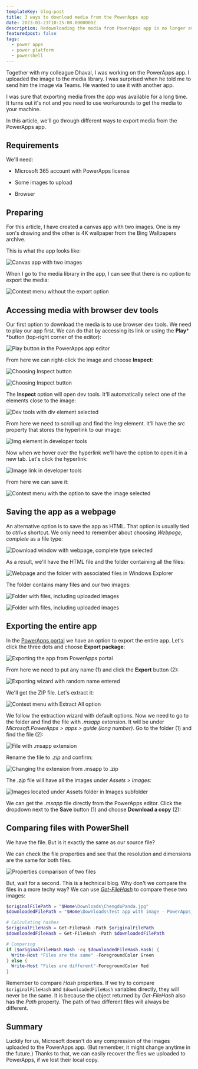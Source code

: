 ```yaml
---
templateKey: blog-post
title: 3 ways to download media from the PowerApps app
date: 2023-03-23T10:25:00.0000000Z
description: Redownloading the media from PowerApps app is no longer available out of the box. Let’s explore the workarounds we have!
featuredpost: false
tags:
  - power apps
  - power platform
  - powershell
---
```


Together with my colleague Dhaval, I was working on the PowerApps app. I uploaded the image to the media library. I was surprised when he told me to send him the image via Teams. He wanted to use it with another app.

I was sure that exporting media from the app was available for a long time. It turns out it's not and you need to use workarounds to get the media to your machine.

In this article, we'll go through different ways to export media from the PowerApps app.

## Requirements

We'll need:

* Microsoft 365 account with PowerApps license
* Some images to upload

* Browser

## Preparing

For this article, I have created a canvas app with two images. One is my son's drawing and the other is 4K wallpaper from the Bing Wallpapers archive.

This is what the app looks like:

![Canvas app with two images](../../img/get-media-powerapps/20230317-083954-oYWJ6r9njN.png)

When I go to the media library in the app, I can see that there is no option to export the media:

![Context menu without the export option](../../img/get-media-powerapps/20230317-084312-D8Vorq3Maq.png)

## Accessing media with browser dev tools

Our first option to download the media is to use browser dev tools. We need to play our app first. We can do that by accessing its link or using the **Play*** *button (top-right corner of the editor):

![Play button in the PowerApps app editor](../../img/get-media-powerapps/20230317-084843-cYrEyOdij2.png)

From here we can right-click the image and choose **Inspect**:

![Choosing Inspect button](../../img/get-media-powerapps/20230317-085654-wTg5CGJxaH.png)

![Choosing Inspect button](../../img/get-media-powerapps/20230317-085654-wTg5CGJxaH.png)

The **Inspect** option will open dev tools. It'll automatically select one of the elements close to the image:

![Dev tools with div element selected](../../img/get-media-powerapps/20230320-082641-BvGWtVREWt.png)

From here we need to scroll up and find the *img* element. It'll have the *src* property that stores the hyperlink to our image:

![Img element in developer tools](../../img/get-media-powerapps/20230320-083334-Wsvs4M8Krv.png)

Now when we hover over the hyperlink we'll have the option to open it in a new tab. Let's click the hyperlink:

![Image link in developer tools](../../img/get-media-powerapps/20230320-083500-MIePOsetpa.png)

From here we can save it:

![Context menu with the option to save the image selected ](../../img/get-media-powerapps/20230320-083618-6Or4UuFIHa.png)

## Saving the app as a webpage

An alternative option is to save the app as HTML. That option is usually tied to *ctrl+s* shortcut. We only need to remember about choosing *Webpage, complete* as a file type:

![Download window with webpage, complete type selected](../../img/get-media-powerapps/20230320-085743-5E9S7Zdubt.png)

As a result, we'll have the HTML file and the folder containing all the files:

![Webpage and the folder with associated files in Windows Explorer](../../img/get-media-powerapps/20230321-140445-Mlh7zfF6Qc.png)

The folder contains many files and our two images:

![Folder with files, including uploaded images](../../img/get-media-powerapps/20230321-140823-7qDMsLvkzo.png)

![Folder with files, including uploaded images](../../img/get-media-powerapps/20230321-140823-7qDMsLvkzo.png)

## Exporting the entire app

In the [PowerApps portal](https://make.powerapps.com/) we have an option to export the entire app. Let's click the three dots and choose **Export package**:

![Exporting the app from PowerApps portal](../../img/get-media-powerapps/20230321-141341-tUdloSdcn1.png)

From here we need to put any name (1) and click the **Export** button (2):

![Exporting wizard with random name entered](../../img/get-media-powerapps/20230321-141524-xyvY1jXFvX.png)

We'll get the ZIP file. Let's extract it:

![Context menu with Extract All option](../../img/get-media-powerapps/Untitled.png)

We follow the extraction wizard with default options. Now we need to go to the folder and find the file with *.msapp* extension. It will be under *Microsoft.PowerApps > apps > guide (long number)*. Go to the folder (1) and find the file (2):

![File with .msapp extension](../../img/get-media-powerapps/20230321-142144-hnj1ILFGQx.png)

Rename the file to *.zip* and confirm:

![Changing the extension from .msapp to .zip](../../img/get-media-powerapps/20230321-142925-pn3X5aYMaF.png)

The *.zip* file will have all the images under *Assets > Images*:

![Images located under Assets folder in Images subfolder](../../img/get-media-powerapps/20230321-143134-RFfBKY27XP.png)

<Tip>

We can get the *.msapp* file directly from the PowerApps editor. Click the dropdown next to the **Save** button (1) and choose **Download a copy** (2):

</Tip>

## Comparing files with PowerShell

We have the file. But is it exactly the same as our source file?

We can check the file properties and see that the resolution and dimensions are the same for both files.

![Properties comparison of two files](../../img/get-media-powerapps/20230323-111918-YgOsEBtP1b.png)

But, wait for a second. This is a technical blog. Why don't we compare the files in a more techy way? We can use [*Get-FileHash*](https://learn.microsoft.com/en-us/powershell/module/microsoft.powershell.utility/get-filehash) to compare these two images:

```powershell
$originalFilePath = "$Home\Downloads\ChengduPanda.jpg"
$downloadedFilePath = "$Home\Downloads\Test app with image - PowerApps_files\46e410ea-361e-4495-83b9-1530fcecfb95.jpg"

# Calculating hashes
$originalFileHash = Get-FileHash -Path $originalFilePath 
$downloadedFileHash = Get-FileHash -Path $downloadedFilePath

# Comparing
if ($originalFileHash.Hash -eq $downloadedFileHash.Hash) {
  Write-Host "Files are the same" -ForegroundColor Green
} else {
  Write-Host "Files are different"-ForegroundColor Red
}
```

<Warning>

Remember to compare *Hash* properties. If we try to compare `$originalFileHash` and `$downloadedFileHash` variables directly, they will never be the same.
It is because the object returned by *Get-FileHash* also has the *Path* property. The path of two different files will always be different.

</Warning>

## Summary

Luckily for us, Microsoft doesn't do any compression of the images uploaded to the PowerApps app. (But remember, it might change anytime in the future.) Thanks to that, we can easily recover the files we uploaded to PowerApps, if we lost their local copy.


